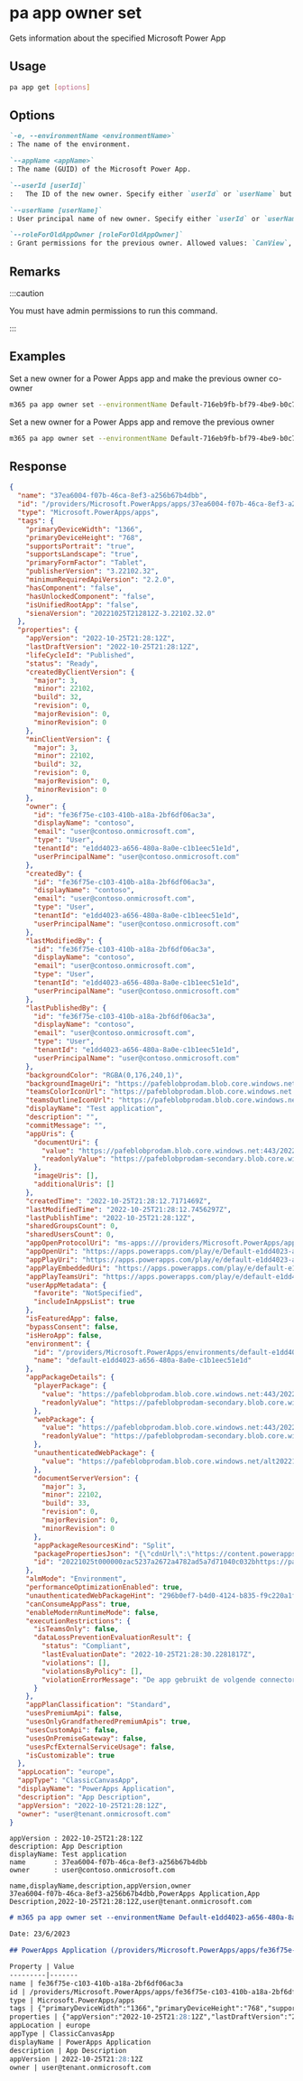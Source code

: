 
# pa app owner set

Gets information about the specified Microsoft Power App

## Usage

```sh
pa app get [options]
```

## Options

```md definition-list
`-e, --environmentName <environmentName>`
: The name of the environment.

`--appName <appName>`
: The name (GUID) of the Microsoft Power App.

`--userId [userId]`
: 	The ID of the new owner. Specify either `userId` or `userName` but not both.

`--userName [userName]`
: User principal name of new owner. Specify either `userId` or `userName` but not both.

`--roleForOldAppOwner [roleForOldAppOwner]`
: Grant permissions for the previous owner. Allowed values: `CanView`, `CanEdit`. Don't specify a value to remove the previous owner from the app.
```

<Global />

## Remarks

:::caution

You must have admin permissions to run this command.

:::

## Examples

Set a new owner for a Power Apps app and make the previous owner co-owner

```sh
m365 pa app owner set --environmentName Default-716eb9fb-bf79-4be9-b0c7-900824fcbe25 --apName 7ab97923-4a4d-4467-b030-12071d2b810b --userId c6ee6ed4-0172-4fdc-87a3-cfd9c324de1d --roleForOldAppOwner CanEdit
```

Set a new owner for a Power Apps app and remove the previous owner

```sh
m365 pa app owner set --environmentName Default-716eb9fb-bf79-4be9-b0c7-900824fcbe25 --apName 7ab97923-4a4d-4467-b030-12071d2b810b --userName john.doe@contoso.com
```

## Response

<Tabs>
  <TabItem value="JSON">

  ```json
  {
    "name": "37ea6004-f07b-46ca-8ef3-a256b67b4dbb",
    "id": "/providers/Microsoft.PowerApps/apps/37ea6004-f07b-46ca-8ef3-a256b67b4dbb",
    "type": "Microsoft.PowerApps/apps",
    "tags": {
      "primaryDeviceWidth": "1366",
      "primaryDeviceHeight": "768",
      "supportsPortrait": "true",
      "supportsLandscape": "true",
      "primaryFormFactor": "Tablet",
      "publisherVersion": "3.22102.32",
      "minimumRequiredApiVersion": "2.2.0",
      "hasComponent": "false",
      "hasUnlockedComponent": "false",
      "isUnifiedRootApp": "false",
      "sienaVersion": "20221025T212812Z-3.22102.32.0"
    },
    "properties": {
      "appVersion": "2022-10-25T21:28:12Z",
      "lastDraftVersion": "2022-10-25T21:28:12Z",
      "lifeCycleId": "Published",
      "status": "Ready",
      "createdByClientVersion": {
        "major": 3,
        "minor": 22102,
        "build": 32,
        "revision": 0,
        "majorRevision": 0,
        "minorRevision": 0
      },
      "minClientVersion": {
        "major": 3,
        "minor": 22102,
        "build": 32,
        "revision": 0,
        "majorRevision": 0,
        "minorRevision": 0
      },
      "owner": {
        "id": "fe36f75e-c103-410b-a18a-2bf6df06ac3a",
        "displayName": "contoso",
        "email": "user@contoso.onmicrosoft.com",
        "type": "User",
        "tenantId": "e1dd4023-a656-480a-8a0e-c1b1eec51e1d",
        "userPrincipalName": "user@contoso.onmicrosoft.com"
      },
      "createdBy": {
        "id": "fe36f75e-c103-410b-a18a-2bf6df06ac3a",
        "displayName": "contoso",
        "email": "user@contoso.onmicrosoft.com",
        "type": "User",
        "tenantId": "e1dd4023-a656-480a-8a0e-c1b1eec51e1d",
        "userPrincipalName": "user@contoso.onmicrosoft.com"
      },
      "lastModifiedBy": {
        "id": "fe36f75e-c103-410b-a18a-2bf6df06ac3a",
        "displayName": "contoso",
        "email": "user@contoso.onmicrosoft.com",
        "type": "User",
        "tenantId": "e1dd4023-a656-480a-8a0e-c1b1eec51e1d",
        "userPrincipalName": "user@contoso.onmicrosoft.com"
      },
      "lastPublishedBy": {
        "id": "fe36f75e-c103-410b-a18a-2bf6df06ac3a",
        "displayName": "contoso",
        "email": "user@contoso.onmicrosoft.com",
        "type": "User",
        "tenantId": "e1dd4023-a656-480a-8a0e-c1b1eec51e1d",
        "userPrincipalName": "user@contoso.onmicrosoft.com"
      },
      "backgroundColor": "RGBA(0,176,240,1)",
      "backgroundImageUri": "https://pafeblobprodam.blob.core.windows.net:443/20221025t000000zddd642012aba4021a4886c8e21a3e1cb/logoSmallFile?sv=2018-03-28&sr=c&sig=cOkbwChyhCO%2BEJpqMDRxrXaxRoPD1TbTy%2B%2BFkdJEOjI%3D&se=2022-12-24T10%3A06%3A27Z&sp=rl",
      "teamsColorIconUrl": "https://pafeblobprodam.blob.core.windows.net:443/20221025t000000ze297221f3dc643ed9686b72b22d9a414/teamscoloricon.png?sv=2018-03-28&sr=c&sig=Fhk8E0LO4Lw0mHvNawCF5Ld7GHzPHo9l7RxvZbeZY48%3D&se=2022-12-24T10%3A06%3A27Z&sp=rl",
      "teamsOutlineIconUrl": "https://pafeblobprodam.blob.core.windows.net:443/20221025t000000ze297221f3dc643ed9686b72b22d9a414/teamsoutlineicon.png?sv=2018-03-28&sr=c&sig=Fhk8E0LO4Lw0mHvNawCF5Ld7GHzPHo9l7RxvZbeZY48%3D&se=2022-12-24T10%3A06%3A27Z&sp=rl",
      "displayName": "Test application",
      "description": "",
      "commitMessage": "",
      "appUris": {
        "documentUri": {
          "value": "https://pafeblobprodam.blob.core.windows.net:443/20221025t000000zddd642012aba4021a4886c8e21a3e1cb/document.msapp?sv=2018-03-28&sr=c&sig=laSGdpZL03POyAABXvdsyxv8YDDB8JPZIBccztIe39Q%3D&se=2022-11-04T12%3A00%3A00Z&sp=rl",
          "readonlyValue": "https://pafeblobprodam-secondary.blob.core.windows.net/20221025t000000zddd642012aba4021a4886c8e21a3e1cb/document.msapp?sv=2018-03-28&sr=c&sig=laSGdpZL03POyAABXvdsyxv8YDDB8JPZIBccztIe39Q%3D&se=2022-11-04T12%3A00%3A00Z&sp=rl"
        },
        "imageUris": [],
        "additionalUris": []
      },
      "createdTime": "2022-10-25T21:28:12.7171469Z",
      "lastModifiedTime": "2022-10-25T21:28:12.7456297Z",
      "lastPublishTime": "2022-10-25T21:28:12Z",
      "sharedGroupsCount": 0,
      "sharedUsersCount": 0,
      "appOpenProtocolUri": "ms-apps:///providers/Microsoft.PowerApps/apps/37ea6004-f07b-46ca-8ef3-a256b67b4dbb",
      "appOpenUri": "https://apps.powerapps.com/play/e/Default-e1dd4023-a656-480a-8a0e-c1b1eec51e1d/a/37ea6004-f07b-46ca-8ef3-a256b67b4dbb?tenantId=e1dd4023-a656-480a-8a0e-c1b1eec51e1d&hint=296b0ef7-b4d0-4124-b835-f9c220a1f4bc",
      "appPlayUri": "https://apps.powerapps.com/play/e/default-e1dd4023-a656-480a-8a0e-c1b1eec51e1d/a/37ea6004-f07b-46ca-8ef3-a256b67b4dbb?tenantId=e1dd4023-a656-480a-8a0e-c1b1eec51e1d",
      "appPlayEmbeddedUri": "https://apps.powerapps.com/play/e/default-e1dd4023-a656-480a-8a0e-c1b1eec51e1d/a/37ea6004-f07b-46ca-8ef3-a256b67b4dbb?tenantId=e1dd4023-a656-480a-8a0e-c1b1eec51e1d&hint=296b0ef7-b4d0-4124-b835-f9c220a1f4bc&telemetryLocation=eu",
      "appPlayTeamsUri": "https://apps.powerapps.com/play/e/default-e1dd4023-a656-480a-8a0e-c1b1eec51e1d/a/37ea6004-f07b-46ca-8ef3-a256b67b4dbb?tenantId=e1dd4023-a656-480a-8a0e-c1b1eec51e1d&source=teamstab&hint=296b0ef7-b4d0-4124-b835-f9c220a1f4bc&telemetryLocation=eu&locale={locale}&channelId={channelId}&channelType={channelType}&chatId={chatId}&groupId={groupId}&hostClientType={hostClientType}&isFullScreen={isFullScreen}&entityId={entityId}&subEntityId={subEntityId}&teamId={teamId}&teamType={teamType}&theme={theme}&userTeamRole={userTeamRole}",
      "userAppMetadata": {
        "favorite": "NotSpecified",
        "includeInAppsList": true
      },
      "isFeaturedApp": false,
      "bypassConsent": false,
      "isHeroApp": false,
      "environment": {
        "id": "/providers/Microsoft.PowerApps/environments/default-e1dd4023-a656-480a-8a0e-c1b1eec51e1d",
        "name": "default-e1dd4023-a656-480a-8a0e-c1b1eec51e1d"
      },
      "appPackageDetails": {
        "playerPackage": {
          "value": "https://pafeblobprodam.blob.core.windows.net:443/20221025t000000zac5237a2672a4782ad5a7d71040c032b/5b38cd68-a930-4a14-be71-c622de887d1a/player.msappk?sv=2018-03-28&sr=c&sig=eztEkTd1pFaFEITA%2Bqqj2XCpxwgeujMC7FahMmEkujA%3D&se=2022-11-04T12%3A00%3A00Z&sp=rl",
          "readonlyValue": "https://pafeblobprodam-secondary.blob.core.windows.net/20221025t000000zac5237a2672a4782ad5a7d71040c032b/5b38cd68-a930-4a14-be71-c622de887d1a/player.msappk?sv=2018-03-28&sr=c&sig=eztEkTd1pFaFEITA%2Bqqj2XCpxwgeujMC7FahMmEkujA%3D&se=2022-11-04T12%3A00%3A00Z&sp=rl"
        },
        "webPackage": {
          "value": "https://pafeblobprodam.blob.core.windows.net:443/20221025t000000zac5237a2672a4782ad5a7d71040c032b/5b38cd68-a930-4a14-be71-c622de887d1a/web/index.web.html?sv=2018-03-28&sr=c&sig=eztEkTd1pFaFEITA%2Bqqj2XCpxwgeujMC7FahMmEkujA%3D&se=2022-11-04T12%3A00%3A00Z&sp=rl",
          "readonlyValue": "https://pafeblobprodam-secondary.blob.core.windows.net/20221025t000000zac5237a2672a4782ad5a7d71040c032b/5b38cd68-a930-4a14-be71-c622de887d1a/web/index.web.html?sv=2018-03-28&sr=c&sig=eztEkTd1pFaFEITA%2Bqqj2XCpxwgeujMC7FahMmEkujA%3D&se=2022-11-04T12%3A00%3A00Z&sp=rl"
        },
        "unauthenticatedWebPackage": {
          "value": "https://pafeblobprodam.blob.core.windows.net/alt20221025t000000z529d41282a634bf6b94383dde5a8d52c/20221025T212824Z/index.web.html"
        },
        "documentServerVersion": {
          "major": 3,
          "minor": 22102,
          "build": 33,
          "revision": 0,
          "majorRevision": 0,
          "minorRevision": 0
        },
        "appPackageResourcesKind": "Split",
        "packagePropertiesJson": "{\"cdnUrl\":\"https://content.powerapps.com/resource/app\",\"preLoadIdx\":\"https://content.powerapps.com/resource/app/kdfj31mdao7t9/preloadindex.web.html\",\"id\":\"638023301009567627\",\"v\":2.1}",
        "id": "20221025t000000zac5237a2672a4782ad5a7d71040c032bhttps://pafeblobprodam.blob.core.windows.net/20221025t000000zac5237a2672a4782ad5a7d71040c032b/5b38cd68-a930-4a14-be71-c622de887d1a/web/index.web.html?sv=2018-03-28&sr=c&sig=eztEkTd1pFaFEITA%2Bqqj2XCpxwgeujMC7FahMmEkujA%3D&se=2022-11-04T12%3A00%3A00Z&sp=rlhttps://pafeblobprodam.blob.core.windows.net/20221025t000000zac5237a2672a4782ad5a7d71040c032b/5b38cd68-a930-4a14-be71-c622de887d1a/player.msappk?sv=2018-03-28&sr=c&sig=eztEkTd1pFaFEITA%2Bqqj2XCpxwgeujMC7FahMmEkujA%3D&se=2022-11-04T12%3A00%3A00Z&sp=rlhttps://pafeblobprodam.blob.core.windows.net/alt20221025t000000z529d41282a634bf6b94383dde5a8d52c/20221025T212824Z/index.web.html"
      },
      "almMode": "Environment",
      "performanceOptimizationEnabled": true,
      "unauthenticatedWebPackageHint": "296b0ef7-b4d0-4124-b835-f9c220a1f4bc",
      "canConsumeAppPass": true,
      "enableModernRuntimeMode": false,
      "executionRestrictions": {
        "isTeamsOnly": false,
        "dataLossPreventionEvaluationResult": {
          "status": "Compliant",
          "lastEvaluationDate": "2022-10-25T21:28:30.2281817Z",
          "violations": [],
          "violationsByPolicy": [],
          "violationErrorMessage": "De app gebruikt de volgende connectors: ."
        }
      },
      "appPlanClassification": "Standard",
      "usesPremiumApi": false,
      "usesOnlyGrandfatheredPremiumApis": true,
      "usesCustomApi": false,
      "usesOnPremiseGateway": false,
      "usesPcfExternalServiceUsage": false,
      "isCustomizable": true
    },
    "appLocation": "europe",
    "appType": "ClassicCanvasApp",
    "displayName": "PowerApps Application",
    "description": "App Description",
    "appVersion": "2022-10-25T21:28:12Z",
    "owner": "user@tenant.onmicrosoft.com"
  }
  ```

  </TabItem>
  <TabItem value="Text">

  ```text
  appVersion : 2022-10-25T21:28:12Z
  description: App Description
  displayName: Test application
  name       : 37ea6004-f07b-46ca-8ef3-a256b67b4dbb
  owner      : user@contoso.onmicrosoft.com
  ```

  </TabItem>
  <TabItem value="CSV">

  ```csv
  name,displayName,description,appVersion,owner
  37ea6004-f07b-46ca-8ef3-a256b67b4dbb,PowerApps Application,App Description,2022-10-25T21:28:12Z,user@tenant.onmicrosoft.com
  ```

  </TabItem>
  <TabItem value="Markdown">

  ```md
  # m365 pa app owner set --environmentName Default-e1dd4023-a656-480a-8a0e-c1b1eec51e1d --apName fe36f75e-c103-410b-a18a-2bf6df06ac3a --userName user@tenant.onmicrosoft.com

  Date: 23/6/2023

  ## PowerApps Application (/providers/Microsoft.PowerApps/apps/fe36f75e-c103-410b-a18a-2bf6df06ac3a)

  Property | Value
  ---------|-------
  name | fe36f75e-c103-410b-a18a-2bf6df06ac3a
  id | /providers/Microsoft.PowerApps/apps/fe36f75e-c103-410b-a18a-2bf6df06ac3a
  type | Microsoft.PowerApps/apps
  tags | {"primaryDeviceWidth":"1366","primaryDeviceHeight":"768","supportsPortrait":"true","supportsLandscape":"true","primaryFormFactor":"Tablet","publisherVersion":"3.22102.32","minimumRequiredApiVersion":"2.2.0","hasComponent":"false","hasUnlockedComponent":"false","isUnifiedRootApp":"false","sienaVersion":"20221025T212812Z-3.22102.32.0"}
  properties | {"appVersion":"2022-10-25T21:28:12Z","lastDraftVersion":"2022-10-25T21:28:12Z","lifeCycleId":"Published","status":"Ready","createdByClientVersion":{"major":3,"minor":22102,"build":32,"revision":0,"majorRevision":0,"minorRevision":0},"minClientVersion":{"major":3,"minor":22102,"build":32,"revision":0,"majorRevision":0,"minorRevision":0},"owner":{"id":"fe36f75e-c103-410b-a18a-2bf6df06ac3a","displayName":"contoso","email":"user@contoso.onmicrosoft.com","type":"User","tenantId":"e1dd4023-a656-480a-8a0e-c1b1eec51e1d","userPrincipalName":"user@contoso.onmicrosoft.com"},"createdBy":{"id":"fe36f75e-c103-410b-a18a-2bf6df06ac3a","displayName":"contoso","email":"user@contoso.onmicrosoft.com","type":"User","tenantId":"e1dd4023-a656-480a-8a0e-c1b1eec51e1d","userPrincipalName":"user@contoso.onmicrosoft.com"},"lastModifiedBy":{"id":"fe36f75e-c103-410b-a18a-2bf6df06ac3a","displayName":"contoso","email":"user@contoso.onmicrosoft.com","type":"User","tenantId":"e1dd4023-a656-480a-8a0e-c1b1eec51e1d","userPrincipalName":"user@contoso.onmicrosoft.com"},"lastPublishedBy":{"id":"fe36f75e-c103-410b-a18a-2bf6df06ac3a","displayName":"contoso","email":"user@contoso.onmicrosoft.com","type":"User","tenantId":"e1dd4023-a656-480a-8a0e-c1b1eec51e1d","userPrincipalName":"user@contoso.onmicrosoft.com"},"backgroundColor":"RGBA(0,176,240,1)","backgroundImageUri":"https://pafeblobprodam.blob.core.windows.net:443/20221025t000000zddd642012aba4021a4886c8e21a3e1cb/logoSmallFile?sv=2018-03-28&sr=c&sig=cOkbwChyhCO%2BEJpqMDRxrXaxRoPD1TbTy%2B%2BFkdJEOjI%3D&se=2022-12-24T10%3A06%3A27Z&sp=rl","teamsColorIconUrl":"https://pafeblobprodam.blob.core.windows.net:443/20221025t000000ze297221f3dc643ed9686b72b22d9a414/teamscoloricon.png?sv=2018-03-28&sr=c&sig=Fhk8E0LO4Lw0mHvNawCF5Ld7GHzPHo9l7RxvZbeZY48%3D&se=2022-12-24T10%3A06%3A27Z&sp=rl","teamsOutlineIconUrl":"https://pafeblobprodam.blob.core.windows.net:443/20221025t000000ze297221f3dc643ed9686b72b22d9a414/teamsoutlineicon.png?sv=2018-03-28&sr=c&sig=Fhk8E0LO4Lw0mHvNawCF5Ld7GHzPHo9l7RxvZbeZY48%3D&se=2022-12-24T10%3A06%3A27Z&sp=rl","displayName":"Test application","description":"","commitMessage":"","appUris":{"documentUri":{"value":"https://pafeblobprodam.blob.core.windows.net:443/20221025t000000zddd642012aba4021a4886c8e21a3e1cb/document.msapp?sv=2018-03-28&sr=c&sig=laSGdpZL03POyAABXvdsyxv8YDDB8JPZIBccztIe39Q%3D&se=2022-11-04T12%3A00%3A00Z&sp=rl","readonlyValue":"https://pafeblobprodam-secondary.blob.core.windows.net/20221025t000000zddd642012aba4021a4886c8e21a3e1cb/document.msapp?sv=2018-03-28&sr=c&sig=laSGdpZL03POyAABXvdsyxv8YDDB8JPZIBccztIe39Q%3D&se=2022-11-04T12%3A00%3A00Z&sp=rl"},"imageUris":[],"additionalUris":[]},"createdTime":"2022-10-25T21:28:12.7171469Z","lastModifiedTime":"2022-10-25T21:28:12.7456297Z","lastPublishTime":"2022-10-25T21:28:12Z","sharedGroupsCount":0,"sharedUsersCount":0,"appOpenProtocolUri":"ms-apps:///providers/Microsoft.PowerApps/apps/37ea6004-f07b-46ca-8ef3-a256b67b4dbb","appOpenUri":"https://apps.powerapps.com/play/e/Default-e1dd4023-a656-480a-8a0e-c1b1eec51e1d/a/37ea6004-f07b-46ca-8ef3-a256b67b4dbb?tenantId=e1dd4023-a656-480a-8a0e-c1b1eec51e1d&hint=296b0ef7-b4d0-4124-b835-f9c220a1f4bc","appPlayUri":"https://apps.powerapps.com/play/e/default-e1dd4023-a656-480a-8a0e-c1b1eec51e1d/a/37ea6004-f07b-46ca-8ef3-a256b67b4dbb?tenantId=e1dd4023-a656-480a-8a0e-c1b1eec51e1d","appPlayEmbeddedUri":"https://apps.powerapps.com/play/e/default-e1dd4023-a656-480a-8a0e-c1b1eec51e1d/a/37ea6004-f07b-46ca-8ef3-a256b67b4dbb?tenantId=e1dd4023-a656-480a-8a0e-c1b1eec51e1d&hint=296b0ef7-b4d0-4124-b835-f9c220a1f4bc&telemetryLocation=eu","appPlayTeamsUri":"https://apps.powerapps.com/play/e/default-e1dd4023-a656-480a-8a0e-c1b1eec51e1d/a/37ea6004-f07b-46ca-8ef3-a256b67b4dbb?tenantId=e1dd4023-a656-480a-8a0e-c1b1eec51e1d&source=teamstab&hint=296b0ef7-b4d0-4124-b835-f9c220a1f4bc&telemetryLocation=eu&locale={locale}&channelId={channelId}&channelType={channelType}&chatId={chatId}&groupId={groupId}&hostClientType={hostClientType}&isFullScreen={isFullScreen}&entityId={entityId}&subEntityId={subEntityId}&teamId={teamId}&teamType={teamType}&theme={theme}&userTeamRole={userTeamRole}","userAppMetadata":{"favorite":"NotSpecified","includeInAppsList":true},"isFeaturedApp":false,"bypassConsent":false,"isHeroApp":false,"environment":{"id":"/providers/Microsoft.PowerApps/environments/default-e1dd4023-a656-480a-8a0e-c1b1eec51e1d","name":"default-e1dd4023-a656-480a-8a0e-c1b1eec51e1d"},"appPackageDetails":{"playerPackage":{"value":"https://pafeblobprodam.blob.core.windows.net:443/20221025t000000zac5237a2672a4782ad5a7d71040c032b/5b38cd68-a930-4a14-be71-c622de887d1a/player.msappk?sv=2018-03-28&sr=c&sig=eztEkTd1pFaFEITA%2Bqqj2XCpxwgeujMC7FahMmEkujA%3D&se=2022-11-04T12%3A00%3A00Z&sp=rl","readonlyValue":"https://pafeblobprodam-secondary.blob.core.windows.net/20221025t000000zac5237a2672a4782ad5a7d71040c032b/5b38cd68-a930-4a14-be71-c622de887d1a/player.msappk?sv=2018-03-28&sr=c&sig=eztEkTd1pFaFEITA%2Bqqj2XCpxwgeujMC7FahMmEkujA%3D&se=2022-11-04T12%3A00%3A00Z&sp=rl"},"webPackage":{"value":"https://pafeblobprodam.blob.core.windows.net:443/20221025t000000zac5237a2672a4782ad5a7d71040c032b/5b38cd68-a930-4a14-be71-c622de887d1a/web/index.web.html?sv=2018-03-28&sr=c&sig=eztEkTd1pFaFEITA%2Bqqj2XCpxwgeujMC7FahMmEkujA%3D&se=2022-11-04T12%3A00%3A00Z&sp=rl","readonlyValue":"https://pafeblobprodam-secondary.blob.core.windows.net/20221025t000000zac5237a2672a4782ad5a7d71040c032b/5b38cd68-a930-4a14-be71-c622de887d1a/web/index.web.html?sv=2018-03-28&sr=c&sig=eztEkTd1pFaFEITA%2Bqqj2XCpxwgeujMC7FahMmEkujA%3D&se=2022-11-04T12%3A00%3A00Z&sp=rl"},"unauthenticatedWebPackage":{"value":"https://pafeblobprodam.blob.core.windows.net/alt20221025t000000z529d41282a634bf6b94383dde5a8d52c/20221025T212824Z/index.web.html"},"documentServerVersion":{"major":3,"minor":22102,"build":33,"revision":0,"majorRevision":0,"minorRevision":0},"appPackageResourcesKind":"Split","packagePropertiesJson":"{\"cdnUrl\":\"https://content.powerapps.com/resource/app\",\"preLoadIdx\":\"https://content.powerapps.com/resource/app/kdfj31mdao7t9/preloadindex.web.html\",\"id\":\"638023301009567627\",\"v\":2.1}","id":"20221025t000000zac5237a2672a4782ad5a7d71040c032bhttps://pafeblobprodam.blob.core.windows.net/20221025t000000zac5237a2672a4782ad5a7d71040c032b/5b38cd68-a930-4a14-be71-c622de887d1a/web/index.web.html?sv=2018-03-28&sr=c&sig=eztEkTd1pFaFEITA%2Bqqj2XCpxwgeujMC7FahMmEkujA%3D&se=2022-11-04T12%3A00%3A00Z&sp=rlhttps://pafeblobprodam.blob.core.windows.net/20221025t000000zac5237a2672a4782ad5a7d71040c032b/5b38cd68-a930-4a14-be71-c622de887d1a/player.msappk?sv=2018-03-28&sr=c&sig=eztEkTd1pFaFEITA%2Bqqj2XCpxwgeujMC7FahMmEkujA%3D&se=2022-11-04T12%3A00%3A00Z&sp=rlhttps://pafeblobprodam.blob.core.windows.net/alt20221025t000000z529d41282a634bf6b94383dde5a8d52c/20221025T212824Z/index.web.html"},"almMode":"Environment","performanceOptimizationEnabled":true,"unauthenticatedWebPackageHint":"296b0ef7-b4d0-4124-b835-f9c220a1f4bc","canConsumeAppPass":true,"enableModernRuntimeMode":false,"executionRestrictions":{"isTeamsOnly":false,"dataLossPreventionEvaluationResult":{"status":"Compliant","lastEvaluationDate":"2022-10-25T21:28:30.2281817Z","violations":[],"violationsByPolicy":[],"violationErrorMessage":"De app gebruikt de volgende connectors:."}},"appPlanClassification":"Standard","usesPremiumApi":false,"usesOnlyGrandfatheredPremiumApis":true,"usesCustomApi":false,"usesOnPremiseGateway":false,"usesPcfExternalServiceUsage":false,"isCustomizable":true}
  appLocation | europe
  appType | ClassicCanvasApp
  displayName | PowerApps Application
  description | App Description
  appVersion | 2022-10-25T21:28:12Z
  owner | user@tenant.onmicrosoft.com
  ```

  </TabItem>
</Tabs>

